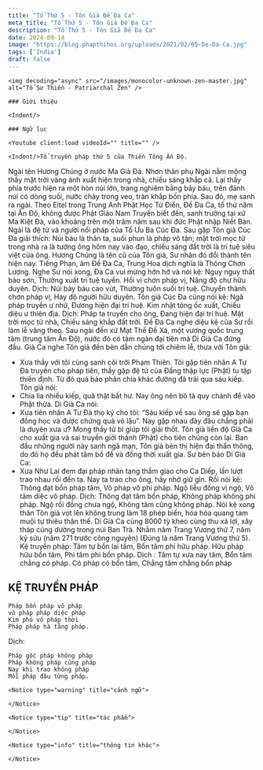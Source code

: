```yaml
---
title: "Tổ Thứ 5 - Tôn Giả Đề Đa Ca"
meta_title: "Tổ Thứ 5 - Tôn Giả Đề Đa Ca"
description: "Tổ Thứ 5 - Tôn Giả Đề Đa Ca"
date: 2024-09-14
image: "https://blog.phapthihoi.org/uploads/2021/02/05-De-Da-Ca.jpg"
tags: ['India']
draft: false
---
```


<div className="grid xl:grid-cols-7 lg:grid-cols-7 md:grid-cols-2 sm:grid-cols-2 xs:grid-cols-1 gap-8 bg-body dark:bg-darkmode-body">

  <div className="lg:col-span-2 md:col-span-1">

    <img decoding="async" src="/images/monocolor-unknown-zen-master.jpg" alt="Tổ Sư Thiền - Patriarchal Zen" />

    ### Giới thiệu

    <Indent/>

  </div>

  <div className="lg:col-span-3 md:col-span-1">

    ### Ngữ lục

    <Youtube client:load videoId="" title="" />

    <Indent/>Tổ truyền pháp thứ 5 của Thiền Tông Ấn Độ.
Ngài tên Hương Chúng ở nước Ma Già Đà. Nhơn thân phụ Ngài nằm mộng thấy mặt trời vàng ánh xuất hiện trong nhà, chiếu sáng khắp cả. Lại thấy phía trước hiện ra một hòn núi lớn, trang nghiêm bằng bảy báu, trên đảnh núi có dòng suối, nước chảy trong veo, tràn khắp bốn phía. Sau đó, mẹ sanh ra ngài.
Theo Eitel trong Trung Anh Phật Học Từ Điển, Đề Đa Ca, tổ thứ năm tại Ấn Độ, không được Phật Giáo Nam Truyền biết đến, sanh trưởng tại xứ Ma Kiệt Đà, vào khoảng trên một trăm năm sau khi đức Phật nhập Niết Bàn. Ngài là đệ tử và người nối pháp của Tổ Ưu Ba Cúc Đa.
Sau gặp Tôn giả Cúc Đa giải thích: Núi báu là thân ta, suối phun là pháp vô tận; mặt trời mọc từ trong nhà ra là tướng ông hôm nay vào đạo, chiếu sáng đất trời là trí tuệ siêu việt của ông.
Hương Chúng là tên cũ của Tôn giả, Sư nhân đó đổi thành tên hiện nay. Tiếng Phạn, âm Đề Đa Ca, Trung Hoa dịch nghĩa là Thông Chơn Lượng.
Nghe Sư nói xong, Đa Ca vui mừng hớn hở và nói kệ:
Nguy nguy thất bảo sơn,
Thường xuất trí tuệ tuyền.
Hồi vi chơn pháp vị,
Năng độ chư hữu duyên.
Dịch:
Núi bảy báu cao vút,
Thường tuôn suối trí tuệ.
Chuyển thành chơn pháp vị,
Hay độ người hữu duyên.
Tôn giả Cúc Đa cũng nói kệ:
Ngã pháp truyền ư nhữ,
Đương hiện đại trí huệ.
Kim nhật tòng ốc xuất,
Chiếu diệu ư thiên địa.
Dịch:
Pháp ta truyền cho ông,
Đang hiện đại trí huệ.
Mặt trời mọc từ nhà,
Chiếu sáng khắp đất trời.
Đề Đa Ca nghe diệu kệ của Sư rồi làm lễ vâng theo.
Sau ngài đến xứ Mạt Thể Đề Xá, một vương quốc trung tâm (trung tâm Ấn Độ), nước đó có tám ngàn đại tiên mà Di Già Ca đứng đầu. Già Ca nghe Tôn giả đến bèn dẫn chúng tới chiêm lễ, thưa với Tôn giả:
- Xưa thầy với tôi cùng sanh cõi trời Phạm Thiên. Tôi gặp tiên nhân A Tư Đà truyền cho pháp tiên, thầy gặp đệ tử của Đấng thập lực (Phật) tu tập thiền định. Từ đó quả báo phân chia khác đường đã trải qua sáu kiếp.
  Tôn giả nói:
- Chia lìa nhiều kiếp, quả thật bất hư. Nay ông nên bỏ tà quy chánh để vào Phật thừa.
  Di Già Ca nói:
- Xưa tiên nhân A Tư Đà thọ ký cho tôi: “Sáu kiếp về sau ông sẽ gặp bạn đồng học và được chứng quả vô lậu”. Nay gặp nhau đây đâu chẳng phải là duyên xưa ư? Mong thầy từ bi giúp tôi giải thốt.
  Tôn giả liền độ Già Ca cho xuất gia và sai truyền giới thánh (Phật) cho tiên chúng còn lại. Ban đầu những người này sanh ngã mạn, Tôn giả bèn thị hiện đại thần thông, do đó họ đều phát tâm bồ đề và đồng thời xuất gia.
  Sư bèn bảo Di Già Ca:
- Xưa Như Lai đem đại pháp nhãn tạng thầm giao cho Ca Diếp, lần lượt trao nhau rồi đến ta. Nay ta trao cho ông, hãy nhớ giữ gìn. Rồi nói kệ:
  Thông đạt bổn pháp tâm,
  Vô pháp vô phi pháp.
  Ngộ liễu đồng vị ngộ,
  Vô tâm diệc vô pháp.
  Dịch:
  Thông đạt tâm bổn pháp,
  Không pháp không phi pháp.
  Ngộ rồi đồng chưa ngộ,
  Không tâm cũng không pháp.
  Nói kệ xong thân Tôn giả vọt lên không trung làm 18 phép biến, hóa hỏa quang tam muội tự thiêu thân thể.
  Di Già Ca cùng 8000 tỳ kheo cùng thu xá lợi, xây tháp cúng dường trong núi Ban Trà. Nhằm năm Trang Vương thứ 7, năm kỷ sửu (năm 271 trước công nguyên) (Đúng là năm Trang Vương thứ 5).
  Kệ truyền pháp:
  Tâm tự bổn lai tâm,
  Bổn tâm phi hữu pháp.
  Hữu pháp hữu bổn tâm,
  Phi tâm phi bổn pháp.
  Dịch :
  Tâm tự xưa nay tâm,
  Bổn tâm chẳng có pháp.
  Có pháp có bổn tâm,
  Chẳng tâm chẳng bổn pháp
<h2>KỆ TRUYỀN PHÁP</h2>

    Pháp bổn pháp vô pháp
    vô pháp pháp diệc pháp
    Kim phó vô pháp thời
    Pháp pháp hà tằng pháp.

Dịch:

    Pháp gốc pháp không pháp
    Pháp không pháp cũng pháp
    Nay khi trao không pháp
    Mỗi pháp đâu từng pháp.
  </div>

  <div className="lg:col-span-2">

    <Notice type="warning" title="cảnh ngữ">

    </Notice>

    <Notice type="tip" title="tác phẩm">

    </Notice>

    <Notice type="info" title="thông tin khác">

    </Notice>

  </div>

</div>
